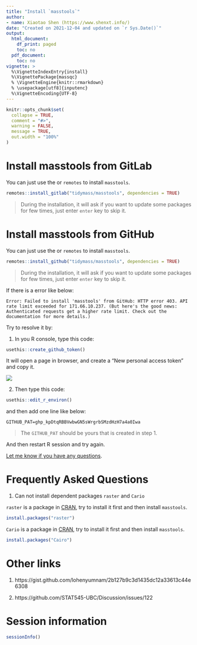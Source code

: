 ```yaml
---
title: "Install `masstools`"
author:
- name: Xiaotao Shen (https://www.shenxt.info/)
date: "Created on 2021-12-04 and updated on `r Sys.Date()`"
output:
  html_document:
    df_print: paged
    toc: no
  pdf_document:
    toc: no
vignette: >
  %\VignetteIndexEntry{install}
  %\VignettePackage{massqc}
  % \VignetteEngine{knitr::rmarkdown}
  % \usepackage[utf8]{inputenc}
  %\VignetteEncoding{UTF-8}
---
```


```r
knitr::opts_chunk$set(
  collapse = TRUE,
  comment = "#>",
  warning = FALSE,
  message = TRUE,
  out.width = "100%"
)
```

# **Install masstools from GitLab**

You can just use the or `remotes` to install `masstools`. 

```r
remotes::install_gitlab("tidymass/masstools", dependencies = TRUE)
```

> During the installation, it will ask if you want to update some packages for few times, just enter `enter` key to skip it.

# **Install masstools from GitHub**

You can just use the or `remotes` to install `masstools`. 

```r
remotes::install_github("tidymass/masstools", dependencies = TRUE)
```

> During the installation, it will ask if you want to update some packages for few times, just enter `enter` key to skip it.

If there is a error like below:

```
Error: Failed to install 'masstools' from GitHub: HTTP error 403. API rate limit exceeded for 171.66.10.237. (But here's the good news: Authenticated requests get a higher rate limit. Check out the documentation for more details.)
```

Try to resolve it by:

1. In you R console, type this code:

```r
usethis::create_github_token()
```

It will open a page in browser, and create a "New personal access token" and copy it.

![](../man/figures/Screen-Shot-2021-12-24-at-9.28.18-PM.png)

2. Then type this code:

```r
usethis::edit_r_environ()
```

and then add one line like below:

```
GITHUB_PAT=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
```
> The `GITHUB_PAT` should be yours that is created in step 1.

And then restart R session and try again.


[Let me know if you have any questions](shenxt1990@outlook.com).


# **Frequently Asked Questions**

1. Can not install dependent packages `raster` and `Cario`

`raster` is a package in [CRAN](https://cran.r-project.org/web/packages/raster/index.html), try to install it first and then install `masstools`.

```r
install.packages("raster")
```


`Cario` is a package in [CRAN](https://cran.r-project.org/web/packages/Cairo/index.html), try to install it first and then install `masstools`.

```r
install.packages("Cairo")
```

# **Other links**

1. https://gist.github.com/lohenyumnam/2b127b9c3d1435dc12a33613c44e6308

2. https://github.com/STAT545-UBC/Discussion/issues/122

# **Session information**

```r
sessionInfo()
```


